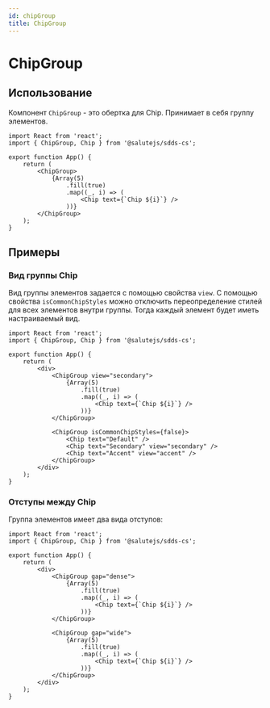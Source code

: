 ```yaml
---
id: chipGroup
title: ChipGroup
---
```



# ChipGroup
<Description name="ChipGroup" />
<PropsTable name="ChipGroup" exclude={['css']} />

## Использование
Компонент `ChipGroup` - это обертка для Chip. Принимает в себя группу элементов.

```tsx live
import React from 'react';
import { ChipGroup, Chip } from '@salutejs/sdds-cs';

export function App() {
    return (
        <ChipGroup>
            {Array(5)
                .fill(true)
                .map((_, i) => (
                    <Chip text={`Chip ${i}`} />
                ))}
        </ChipGroup>
    );
}
```

## Примеры

### Вид группы Chip
Вид группы элементов задается с помощью свойства `view`.
С помощью свойства `isCommonChipStyles` можно отключить переопределение стилей для всех элементов внутри группы. 
Тогда каждый элемент будет иметь настраиваемый вид. 

```tsx live
import React from 'react';
import { ChipGroup, Chip } from '@salutejs/sdds-cs';

export function App() {
    return (
        <div>
            <ChipGroup view="secondary">
                {Array(5)
                    .fill(true)
                    .map((_, i) => (
                        <Chip text={`Chip ${i}`} />
                    ))}
            </ChipGroup>
            
            <ChipGroup isCommonChipStyles={false}>
                <Chip text="Default" />
                <Chip text="Secondary" view="secondary" />
                <Chip text="Accent" view="accent" />
            </ChipGroup>
        </div>
    );
}
```

### Отступы между Chip

Группа элементов имеет два вида отступов:

```tsx live
import React from 'react';
import { ChipGroup, Chip } from '@salutejs/sdds-cs';

export function App() {
    return (
        <div>
            <ChipGroup gap="dense">
                {Array(5)
                    .fill(true)
                    .map((_, i) => (
                        <Chip text={`Chip ${i}`} />
                    ))}
            </ChipGroup>

            <ChipGroup gap="wide">
                {Array(5)
                    .fill(true)
                    .map((_, i) => (
                        <Chip text={`Chip ${i}`} />
                    ))}
            </ChipGroup>
        </div>
    );
}
```
